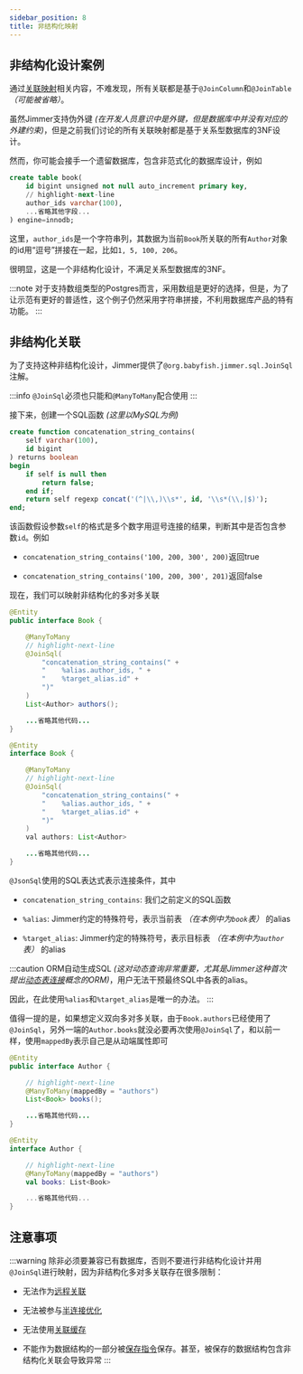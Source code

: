 ```yaml
---
sidebar_position: 8
title: 非结构化映射
---
```



## 非结构化设计案例

通过[关联映射](../base/association)相关内容，不难发现，所有关联都是基于`@JoinColumn`和`@JoinTable` *（可能被省略）*。

虽然Jimmer支持伪外键 *(在开发人员意识中是外键，但是数据库中并没有对应的外建约束)*，但是之前我们讨论的所有关联映射都是基于关系型数据库的3NF设计。

然而，你可能会接手一个遗留数据库，包含非范式化的数据库设计，例如

```sql
create table book(
    id bigint unsigned not null auto_increment primary key,
    // highlight-next-line
    author_ids varchar(100),
    ...省略其他字段...
) engine=innodb;
```

这里，`author_ids`是一个字符串列，其数据为当前`Book`所关联的所有`Author`对象的id用“逗号”拼接在一起，比如`1, 5, 100, 206`。

很明显，这是一个非结构化设计，不满足关系型数据库的3NF。

:::note
对于支持数组类型的Postgres而言，采用数组是更好的选择，但是，为了让示范有更好的普适性，这个例子仍然采用字符串拼接，不利用数据库产品的特有功能。
:::

## 非结构化关联

为了支持这种非结构化设计，Jimmer提供了`@org.babyfish.jimmer.sql.JoinSql`注解。

:::info
`@JoinSql`必须也只能和`@ManyToMany`配合使用
:::

接下来，创建一个SQL函数 *(这里以MySQL为例)*

```sql
create function concatenation_string_contains(
	self varchar(100),
	id bigint
) returns boolean
begin
	if self is null then
		return false;
	end if;
	return self regexp concat('(^|\\,)\\s*', id, '\\s*(\\,|$)');
end;
```

该函数假设参数`self`的格式是多个数字用逗号连接的结果，判断其中是否包含参数`id`。例如

-   `concatenation_string_contains('100, 200, 300', 200)`返回true

-   `concatenation_string_contains('100, 200, 300', 201)`返回false

现在，我们可以映射非结构化的多对多关联

<Tabs groupId="language">
<TabItem value="java" label="Java">

```java title="Book.java"
@Entity
public interface Book {

    @ManyToMany
    // highlight-next-line
    @JoinSql(
        "concatenation_string_contains(" +
        "    %alias.author_ids, " +
        "    %target_alias.id" +
        ")"
    )
    List<Author> authors();

    ...省略其他代码...
}
```

</TabItem>
<TabItem value="kotlin" label="Kotlin">

```java title="Book.kt"
@Entity
interface Book {

    @ManyToMany
    // highlight-next-line
    @JoinSql(
        "concatenation_string_contains(" +
        "    %alias.author_ids, " +
        "    %target_alias.id" +
        ")"
    )
    val authors: List<Author>

    ...省略其他代码...
}
```

</TabItem>
</Tabs>

`@JsonSql`使用的SQL表达式表示连接条件，其中

-   `concatenation_string_contains`: 我们之前定义的SQL函数

-   `%alias`: Jimmer约定的特殊符号，表示当前表 *（在本例中为`book`表）* 的alias

-   `%target_alias`: Jimmer约定的特殊符号，表示目标表 *（在本例中为`author`表）* 的alias

:::caution
ORM自动生成SQL *(这对动态查询非常重要，尤其是Jimmer这种首次提出[动态表连接](../../query/dynamic-join)概念的ORM)*，用户无法干预最终SQL中各表的alias。

因此，在此使用`%alias`和`%target_alias`是唯一的办法。
:::

值得一提的是，如果想定义双向多对多关联，由于`Book.authors`已经使用了`@JoinSql`，另外一端的`Author.books`就没必要再次使用`@JoinSql`了，和以前一样，使用`mappedBy`表示自己是从动端属性即可

<Tabs groupId="language">
<TabItem value="java" label="Java">

```java title="Author.java"
@Entity
public interface Author {

    // highlight-next-line
    @ManyToMany(mappedBy = "authors")
    List<Book> books();

    ...省略其他代码...
}
```

</TabItem>
<TabItem value="kotlin" label="Kotlin">

```kotlin title="Author.kt"
@Entity
interface Author {

    // highlight-next-line
    @ManyToMany(mappedBy = "authors")
    val books: List<Book>

    ...省略其他代码...
}
```

</TabItem>
</Tabs>

## 注意事项

:::warning
除非必须要兼容已有数据库，否则不要进行非结构化设计并用`@JoinSql`进行映射，因为非结构化多对多关联存在很多限制：

-   无法作为[远程关联](./remote)

-   无法被参与[半连接优化](../../query/dynamic-join/optimization)

-   无法使用[关联缓存](../../cache/cache-type/association)

-   不能作为数据结构的一部分被[保存指令](../../mutation/save-command)保存。甚至，被保存的数据结构包含非结构化关联会导致异常
:::